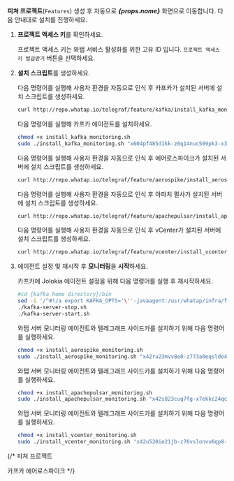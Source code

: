 **피쳐 프로젝트**(<code class='Features'>Features</code>) 생성 후 자동으로 ***{props.name}*** 화면으로 이동합니다. 다음 안내대로 설치를 진행하세요. 

1. **프로젝트 액세스 키**를 확인하세요. 

    프로젝트 액세스 키는 와탭 서비스 활성화를 위한 고유 ID 입니다. <code class='my'>프로젝트 액세스 키 발급받기</code> 버튼을 선택하세요. 

1. **설치 스크립트**를 생성하세요. 

    <InDoc pages="kafka-introduction">

    다음 명령어를 실행해 사용자 환경을 자동으로 인식 후 카프카가 설치된 서버에 설치 스크립트를 생성하세요. 

    ```bash
    curl http://repo.whatap.io/telegraf/feature/kafka/install_kafka_monitoring.sh -o install_kafka_monitoring.sh
    ```

    다음 명령어를 실행해 카프카 에이전트를 설치하세요.
    
    ```bash
    chmod +x install_kafka_monitoring.sh
    sudo ./install_kafka_monitoring.sh "x604pf485d1kk-z6q14nuc509pk3-x39moealrfodum" "13.124.11.223/13.209.172.35"
    ```
    </InDoc>

    <InDoc pages="aerospike-introduction">

    다음 명령어를 실행해 사용자 환경을 자동으로 인식 후 에어로스파이크가 설치된 서버에 설치 스크립트를 생성하세요. 

    ```bash
    curl http://repo.whatap.io/telegraf/feature/aerospike/install_aerospike_monitoring.sh -o install_aerospike_monitoring.sh
    ```

    </InDoc>

    <InDoc pages="apache-pulsar-introduction">
    
    다음 명령어를 실행해 사용자 환경을 자동으로 인식 후 아파치 펄사가 설치된 서버에 설치 스크립트를 생성하세요. 

    ```bash
    curl http://repo.whatap.io/telegraf/feature/apachepulsar/install_apachepulsar_monitoring.sh -o install_apachepulsar_monitoring.sh
    ```

    </InDoc>

    <InDoc pages="vcenter-introduction">

    다음 명령어를 실행해 사용자 환경을 자동으로 인식 후 vCenter가 설치된 서버에 설치 스크립트를 생성하세요. 

    ```bash
    curl http://repo.whatap.io/telegraf/feature/vcenter/install_vcenter_monitoring.sh -o install_vcenter_monitoring.sh
    ```

    </InDoc>

1. 에이전트 설정 및 재시작 후 **모니터링**을 **시작**하세요.  

    <InDoc pages="kafka-introduction">

    카프카에 Jolokia 에이전트 설정을 위해 다음 명령어를 실행 후 재시작하세요.

    ```bash 
    #cd {kafka home directory}/bin
    sed -i '/^#!/a export KAFKA_OPTS='\''-javaagent:/usr/whatap/infra/feature/jolokia-agent-jvm-2.0.1-javaagent.jar=port=8778,host=127.0.0.1'\''' kafka-server-start.sh
    ./kafka-server-stop.sh
    ./kafka-server-start.sh
    ```
    </InDoc>


    <InDoc pages="aerospike-introduction">

    와탭 서버 모니터링 에이전트와 텔레그래프 사이드카를 설치하기 위해 다음 명령어를 실행하세요.

    ```bash 
    chmod +x install_aerospike_monitoring.sh
    sudo ./install_aerospike_monitoring.sh "x42ru23mvv8e0-z773a0eqslde4u-z32imrtin4l23j" "15.165.146.117"
    ```
    
    </InDoc>

    <InDoc pages="apache-pulsar-introduction">

    와탭 서버 모니터링 에이전트와 텔레그래프 사이드카를 설치하기 위해 다음 명령어를 실행하세요.

    ```bash 
    chmod +x install_apachepulsar_monitoring.sh
    sudo ./install_apachepulsar_monitoring.sh "x42s823cuq7fg-x7ekkc24qctvr1-z51hfam8avhtls" "15.165.146.117"
    ```
    
    </InDoc>

    <InDoc pages="aerospike-introduction">

    와탭 서버 모니터링 에이전트와 텔레그래프 사이드카를 설치하기 위해 다음 명령어를 실행하세요.

    ```bash 
    chmod +x install_vcenter_monitoring.sh
    sudo ./install_vcenter_monitoring.sh "x42u520ie21jb-z76vslonvu6qp8-x7dv18dj7fknuq" "15.165.146.117"
    ```
    
    </InDoc>

{/* 
피쳐 프로젝트 

카프카
에어로스파이크 
*/}